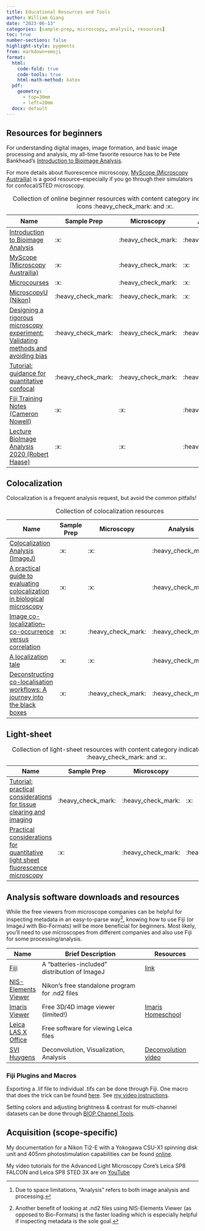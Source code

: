 ```yaml
---
title: Educational Resources and Tools
author: William Giang
date: "2023-06-13"
categories: [sample-prep, microscopy, analysis, resources]
toc: true
number-sections: false
highlight-style: pygments
from: markdown+emoji
format:
  html:
    code-fold: true
    code-tools: true
    html-math-method: katex
  pdf:
    geometry:
      - top=30mm
      - left=20mm
  docx: default
---
```


## Resources for beginners

For understanding digital images, image formation, and basic image processing and analysis, my all-time favorite resource has to be Pete Bankhead's [Introduction to Bioimage Analysis](https://bioimagebook.github.io/index.html).

For more details about fluorescence microscopy, [MyScope (Microscopy Austrailia)](https://myscope.training/#/LMlevel_2_1) is a good resource--especially if you go through their simulators for confocal/STED microscopy.



| Name | Sample Prep | Microscopy | Analysis[^1] |
| -----|-------------|------------|---------------------|
| [Introduction to Bioimage Analysis](https://bioimagebook.github.io/index.html) | :x: | :heavy_check_mark: | :heavy_check_mark: | 
| [MyScope (Microscopy Austrailia)](https://myscope.training/#/LMlevel_2_1) | :x: |  :heavy_check_mark:| :x:|
| [Microcourses](https://www.youtube.com/c/Microcourses) | :x: | :heavy_check_mark:| :x:| 
| [MicroscopyU (Nikon)](https://www.microscopyu.com/) | :heavy_check_mark: | :heavy_check_mark: | :x: | 
| [Designing a rigorous microscopy experiment: Validating methods and avoiding bias](https://rupress.org/jcb/article/218/5/1452/120908/Designing-a-rigorous-microscopy-experiment) | :heavy_check_mark: | :heavy_check_mark: | :heavy_check_mark: |
| [Tutorial: guidance for quantitative confocal](https://www.nature.com/articles/s41596-020-0313-9) | :heavy_check_mark: | :heavy_check_mark: | :heavy_check_mark: |
| [Fiji Training Notes (Cameron Nowell)](https://bridges.monash.edu/articles/educational_resource/Fiji_Training_Manual_v6_5_/21901989) | :x: | :x: | :heavy_check_mark: |
| [Lecture BioImage Analysis 2020 (Robert Haase)](https://www.youtube.com/playlist?list=PL5ESQNfM5lc7SAMstEu082ivW4BDMvd0U) | :x: | :x: | :heavy_check_mark: | 

: Collection of online beginner resources with content category indicated by the icons :heavy_check_mark: and :x:.


## Colocalization

Colocalization is a frequent analysis request, but avoid the common pitfalls!

| Name | Sample Prep | Microscopy | Analysis |
| -----|-------------|------------|---------------------|
| [Colocalization Analysis (ImageJ)](https://imagej.net/imaging/colocalization-analysis) | :x: | :x: | :heavy_check_mark: |
| [A practical guide to evaluating colocalization in biological microscopy](https://www.ncbi.nlm.nih.gov/pmc/articles/PMC3074624/) | :x: | :x:| :heavy_check_mark: | 
| [Image co-localization--co-occurrence versus correlation](https://journals.biologists.com/jcs/article/131/3/jcs211847/77151/Image-co-localization-co-occurrence-versus) | :x: | :heavy_check_mark: | :heavy_check_mark: |
| [A localization tale](https://docs.google.com/presentation/d/1ptm-dbG9yN_BmTkxl8yOnFY8jbB7fRoOzrHVUY16s1c/edit#slide=id.g94c31bc59f_0_0) | :x: | :x: | :heavy_check_mark: |
| [Deconstructing co-localisation workflows: A journey into the black boxes](https://www.youtube.com/watch?v=P2JvFe0hB_M) | :x: | :heavy_check_mark: | :heavy_check_mark: | 

: Collection of colocalization resources


## Light-sheet

| Name | Sample Prep | Microscopy | Analysis | 
| -----|-------------|------------|----------|
| [Tutorial: practical considerations for tissue clearing and imaging](https://www.nature.com/articles/s41596-021-00502-8) | :heavy_check_mark: | :heavy_check_mark: | :x: | 
| [Practical considerations for quantitative light sheet fluorescence microscopy](https://www.nature.com/articles/s41592-022-01632-x) | :x: | :heavy_check_mark: | :heavy_check_mark: | 

: Collection of light-sheet resources with content category indicated by the icons :heavy_check_mark: and :x:.


## Analysis software downloads and resources

While the free viewers from microscope companies can be helpful for inspecting metadata in an easy-to-parse way[^2], knowing how to use Fiji (or ImageJ with Bio-Formats) will be more beneficial for beginners. Most likely, you'll need to use microscopes from different companies and also use Fiji for some processing/analysis.


| Name | Brief Description | Resources | 
| ---- | ----------------- | ---------|
| [Fiji](https://fiji.sc/) | A "batteries-included" distribution of ImageJ | [link](https://imagej.net/learn/) |
| [NIS-Elements Viewer](https://www.microscope.healthcare.nikon.com/products/software/nis-elements/viewer) | Nikon's free standalone program for .nd2 files | |
| [Imaris Viewer](https://imaris.oxinst.com/imaris-viewer) | Free 3D/4D image viewer (limited!) | [Imaris Homeschool](https://imaris.oxinst.com/homeschool) | 
| [Leica LAS X Office](https://www.leica-microsystems.com/products/microscope-software/p/leica-las-x-ls/downloads/) | Free software for viewing Leica files | |
| [SVI Huygens](https://svi.nl/HomePage) | Deconvolution, Visualization, Analysis | [Deconvolution video](https://www.youtube.com/watch?v=UODclB0TPSg) | 


### Fiji Plugins and Macros

Exporting a .lif file to individual .tifs can be done through Fiji. One macro that does the trick can be found [here](https://github.com/pmascalchi/ImageJ_Export-LIF-as-Individual-Images). See [my video instructions](https://www.youtube.com/playlist?list=PL3BZUVMG21mvojErrOMw0KQvHxoGTitNj).

Setting colors and adjusting brightness & contrast for multi-channel datasets can be done through [BIOP Channel Tools](https://c4science.ch/w/bioimaging_and_optics_platform_biop/image-processing/imagej_tools/ijab-biop_channel_tools/).


## Acquisition (scope-specific)

My documentation for a Nikon Ti2-E with a Yokogawa CSU-X1 spinning disk unit and 405nm photostimulation capabilities can be found [online](https://willgiang.github.io/scope-docs-site/).

My video tutorials for the Advanced Light Microscopy Core's Leica SP8 FALCON and Leica SP8 STED 3X are on [YouTube](https://www.youtube.com/playlist?list=PL3BZUVMG21mtACjh-THnm5JTHY_zHb6o8)


[^1]: Due to space limitations, "Analysis" refers to both image analysis and processing. 
[^2]: Another benefit of looking at .nd2 files using NIS-Elements Viewer (as opposed to Bio-Formats) is the faster loading which is especially helpful if inspecting metadata is the sole goal.